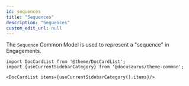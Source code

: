 ```yaml
---
id: sequences
title: "Sequences"
description: "Sequences"
custom_edit_url: null
---
```




The `Sequence` Common Model is used to represent a "sequence" in Engagements.



```mdx-code-block
import DocCardList from '@theme/DocCardList';
import {useCurrentSidebarCategory} from '@docusaurus/theme-common';

<DocCardList items={useCurrentSidebarCategory().items}/>
```
      